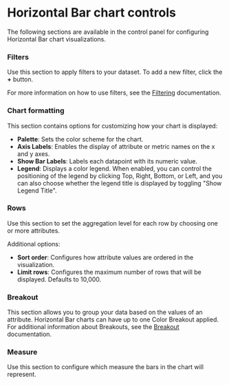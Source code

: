 # Horizontal Bar chart controls

The following sections are available in the control panel for configuring Horizontal Bar chart visualizations.

### Filters

Use this section to apply filters to your dataset. To add a new filter, click the **+** button.

For more information on how to use filters, see the [Filtering](../filter) documentation.

### Chart formatting
This section contains options for customizing how your chart is displayed:
- **Palette**: Sets the color scheme for the chart.
- **Axis Labels**: Enables the display of attribute or metric names on the x and y axes.
- **Show Bar Labels**: Labels each datapoint with its numeric value.
- **Legend**: Displays a color legend. When enabled, you can control the positioning of the legend by clicking Top, Right, Bottom, or Left, and you can also choose whether the legend title is displayed by toggling "Show Legend Title".

### Rows

Use this section to set the aggregation level for each row by choosing one or more attributes.

Additional options:
- **Sort order**: Configures how attribute values are ordered in the visualization.
- **Limit rows**: Configures the maximum number of rows that will be displayed. Defaults to 10,000.

### Breakout

This section allows you to group your data based on the values of an attribute. Horizontal Bar charts can have up to one Color Breakout applied. For additional information about Breakouts, see the [Breakout](../breakout) documentation.

### Measure

Use this section to configure which measure the bars in the chart will represent.
